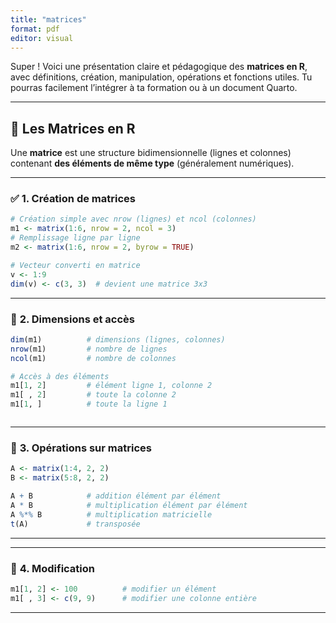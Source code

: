 ```yaml
---
title: "matrices"
format: pdf
editor: visual
---
```


Super ! Voici une présentation claire et pédagogique des **matrices en R**, avec définitions, création, manipulation, opérations et fonctions utiles. Tu pourras facilement l’intégrer à ta formation ou à un document Quarto.

------------------------------------------------------------------------

## 🧮 Les Matrices en R

Une **matrice** est une structure bidimensionnelle (lignes et colonnes) contenant **des éléments de même type** (généralement numériques).

------------------------------------------------------------------------

### ✅ **1. Création de matrices**

```r
# Création simple avec nrow (lignes) et ncol (colonnes)
m1 <- matrix(1:6, nrow = 2, ncol = 3)
# Remplissage ligne par ligne
m2 <- matrix(1:6, nrow = 2, byrow = TRUE)

# Vecteur converti en matrice
v <- 1:9
dim(v) <- c(3, 3)  # devient une matrice 3x3
```

------------------------------------------------------------------------

### 📏 **2. Dimensions et accès**

```r
dim(m1)          # dimensions (lignes, colonnes)
nrow(m1)         # nombre de lignes
ncol(m1)         # nombre de colonnes

# Accès à des éléments
m1[1, 2]         # élément ligne 1, colonne 2
m1[ , 2]         # toute la colonne 2
m1[1, ]          # toute la ligne 1
```

``` r
```

------------------------------------------------------------------------

### 🧮 **3. Opérations sur matrices**

```r
A <- matrix(1:4, 2, 2)
B <- matrix(5:8, 2, 2)

A + B            # addition élément par élément
A * B            # multiplication élément par élément
A %*% B          # multiplication matricielle
t(A)             # transposée
```

------------------------------------------------------------------------

------------------------------------------------------------------------

### 🔄 **4. Modification**

``` r
m1[1, 2] <- 100          # modifier un élément
m1[ , 3] <- c(9, 9)      # modifier une colonne entière
```

------------------------------------------------------------------------
